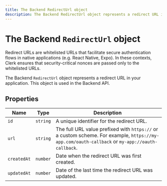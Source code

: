```yaml
---
title: The Backend RedirectUrl object
description: The Backend RedirectUrl object represents a redirect URL in your application. This object is used in the Backend API.
---
```


# The Backend `RedirectUrl` object

Redirect URLs are whitelisted URLs that facilitate secure authentication flows in native applications (e.g. React Native, Expo). In these contexts, Clerk ensures that security-critical nonces are passed only to the whitelisted URLs.

The Backend `RedirectUrl` object represents a redirect URL in your application. This object is used in the Backend API.

## Properties

| Name | Type | Description |
| - | - | - |
| `id` | `string` | A unique identifier for the redirect URL. |
| `url` | `string` | The full URL value prefixed with `https://` or a custom scheme. For example, `https://my-app.com/oauth-callback` or `my-app://oauth-callback`. |
| `createdAt` | `number` | Date when the redirect URL was first created. |
| `updatedAt` | `number` | Date of the last time the redirect URL was updated. |
